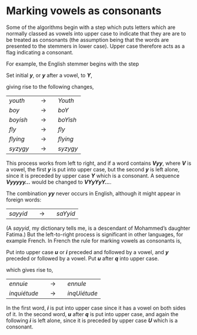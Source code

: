 # Marking vowels as consonants

Some of the algorithms begin with a step which puts letters which are normally classed as vowels into upper case to indicate that they are are to be treated as consonants (the assumption being that the words are presented to the stemmers in lower case). Upper case therefore acts as a flag indicating a consonant.

For example, the English stemmer begins with the step

Set initial **_y_**, or **_y_** after a vowel, to **_Y_**,

giving rise to the following changes,

|     |     |     |     |     |
| --- | --- | --- | --- | --- |
| _youth_ |     | →   |     | _Youth_ |
| _boy_ |     | →   |     | _boY_ |
| _boyish_ |     | →   |     | _boYish_ |
| _fly_ |     | →   |     | _fly_ |
| _flying_ |     | →   |     | _flying_ |
| _syzygy_ |     | →   |     | _syzygy_ |

This process works from left to right, and if a word contains **_Vyy_**, where **_V_** is a vowel, the first **_y_** is put into upper case, but the second **_y_** is left alone, since it is preceded by upper case **_Y_** which is a consonant. A sequence **_Vyyyyy..._** would be changed to **_VYyYyY..._**.

The combination **_yy_** never occurs in English, although it might appear in foreign words:

|     |     |     |     |     |
| --- | --- | --- | --- | --- |
| _sayyid_ |     | →   |     | _saYyid_ |

(A _sayyid_, my dictionary tells me, is a descendant of Mohammed's daughter Fatima.) But the left-to-right process is significant in other languages, for example French. In French the rule for marking vowels as consonants is,

Put into upper case **_u_** or **_i_** preceded and followed by a vowel, and **_y_** preceded or followed by a vowel. Put **_u_** after **_q_** into upper case.

which gives rise to,

|     |     |     |     |     |
| --- | --- | --- | --- | --- |
| _ennuie_ |     | →   |     | _ennuIe_ |
| _inquiétude_ |     | →   |     | _inqUiétude_ |

In the first word, **_i_** is put into upper case since it has a vowel on both sides of it. In the second word, **_u_** after **_q_** is put into upper case, and again the following **_i_** is left alone, since it is preceded by upper case **_U_** which is a consonant.